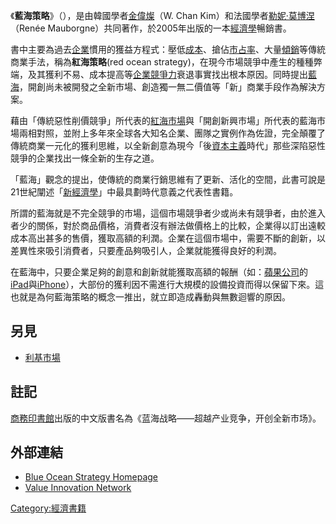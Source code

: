 《'''藍海策略'''》（{{lang-en|''Blue Ocean Strategy''}}），是由韓國學者[[金偉燦|金偉燦]]（W. Chan Kim）和法國學者[[勒妮·莫博涅|勒妮·莫博涅]]（Renée Mauborgne）共同著作，於2005年出版的一本[[經濟學|經濟學]]暢銷書。

書中主要為過去[[企業|企業]]慣用的獲益方程式：壓低[[成本|成本]]、搶佔[[市占率|市占率]]、大量[[傾銷|傾銷]]等傳統商業手法，稱為'''紅海策略'''(red ocean strategy)，在現今市場競爭中產生的種種弊端，及其獲利不易、成本提高等[[企業競爭力|企業競爭力]]衰退事實找出根本原因。同時提出[[藍海|藍海]]，開創尚未被開發之全新市場、創造獨一無二價值等「新」商業手段作為解決方案。

藉由「傳統惡性削價競爭」所代表的[[紅海市場|紅海市場]]與「開創新興市場」所代表的藍海市場兩相對照，並附上多年來全球各大知名企業、團隊之實例作為佐證，完全顛覆了傳統商業一元化的獲利思維，以全新創意為現今「後[[資本主義|資本主義]]時代」那些深陷惡性競爭的企業找出一條全新的生存之道。

「藍海」觀念的提出，使傳統的商業行銷思維有了更新、活化的空間，此書可說是21世紀闡述「[[新經濟學|新經濟學]]」中最具劃時代意義之代表性書籍。

所謂的藍海就是不完全競爭的市場，這個市場競爭者少或尚未有競爭者，由於進入者少的關係，對於商品價格，消費者沒有辦法做價格上的比較，企業得以訂出遠較成本高出甚多的售價，獲取高額的利潤。企業在這個市場中，需要不斷的創新，以差異性來吸引消費者，只要產品夠吸引人，企業就能獲得良好的利潤。

在藍海中，只要企業足夠的創意和創新就能獲取高額的報酬（如：[[蘋果公司|蘋果公司]]的[[iPad|iPad]]與[[iPhone|iPhone]]），大部份的獲利因不需進行大規模的設備投資而得以保留下來。這也就是為何藍海策略的概念一推出，就立即造成轟動與無數迴響的原因。

==另見==
*[[利基市場|利基市場]]

==註記==
[[商務印書館|商務印書館]]出版的中文版書名為《蓝海战略——超越产业竞争，开创全新市场》。

==外部連結==
* [http://www.blueoceanstrategy.com Blue Ocean Strategy Homepage]{{Wayback|url=http://www.blueoceanstrategy.com/ |date=20060516041334 }}
* [https://web.archive.org/web/20170625221655/http://vi-netzwerk.de/ Value Innovation Network]

[[Category:經濟書籍|Category:經濟書籍]]